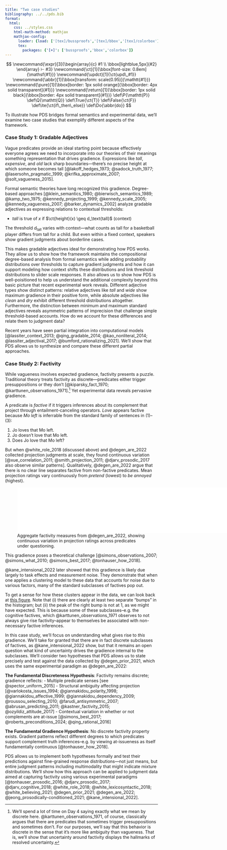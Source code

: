 ```yaml
---
title: "Two case studies"
bibliography: ../../pds.bib
format:
  html:
    css: ../styles.css
    html-math-method: mathjax
    mathjax-config:
      loader: {load: ['[tex]/bussproofs','[tex]/bbox','[tex]/colorbox']}
      tex:
        packages: {'[+]': ['bussproofs','bbox','colorbox']}
---
```


::: {.hidden}
$$
\newcommand{\expr}[3]{\begin{array}{c}
#1 \\
\bbox[lightblue,5px]{#2}
\end{array} ⊢ #3}
\newcommand{\ct}[1]{\bbox[font-size: 0.8em]{\mathsf{#1}}}
\newcommand{\updct}[1]{\ct{upd\_#1}}
\newcommand{\abbr}[1]{\bbox[transform: scale(0.95)]{\mathtt{#1}}}
\newcommand{\pure}[1]{\bbox[border: 1px solid orange]{\bbox[border: 4px solid transparent]{#1}}}
\newcommand{\return}[1]{\bbox[border: 1px solid black]{\bbox[border: 4px solid transparent]{#1}}}
\def\P{\mathtt{P}}
\def\Q{\mathtt{Q}}
\def\True{\ct{T}}
\def\False{\ct{F}}
\def\ite{\ct{if\_then\_else}}
\def\Do{\abbr{do}}
$$
:::

To illustrate how PDS bridges formal semantics and experimental data, we'll examine two case studies that exemplify different aspects of the framework.

### Case Study 1: Gradable Adjectives

Vague predicates provide an ideal starting point because effectively everyone agrees we need to incorporate into our theories of their meanings something representation that drives gradience. Expressions like *tall*, *expensive*, and *old* lack sharp boundaries—there's no precise height at which someone becomes tall [@lakoff_hedges_1973; @sadock_truth_1977; @lasersohn_pragmatic_1999; @krifka_approximate_2007; @solt_vagueness_2015].

Formal semantic theories have long recognized this gradience. Degree-based approaches [@klein_semantics_1980; @bierwisch_semantics_1989; @kamp_two_1975; @kennedy_projecting_1999; @kennedy_scale_2005; @kennedy_vagueness_2007; @barker_dynamics_2002] analyze gradable adjectives as expressing relations to contextual thresholds:

- *tall* is true of $x$ if $\ct{height}(x) \geq d_\text{tall}$ (context)

The threshold $d_\text{tall}$ varies with context—what counts as tall for a basketball player differs from tall for a child. But even within a fixed context, speakers show gradient judgments about borderline cases.

This makes gradable adjectives ideal for demonstrating how PDS works. They allow us to show how the framework maintains the compositional degree-based analysis from formal semantics while adding probability distributions over thresholds to capture gradient judgments and how it can support modeling how context shifts these distributions and link threshold distributions to slider scale responses.
It also allows us to show how PDS is well-poisitioned to help us understand the additional complexity beyond this basic picture that recent experimental work reveals. Different adjective types show distinct patterns: relative adjectives like *tall* and *wide* show maximum gradience in their positive form, while absolute adjectives like *clean* and *dry* exhibit different threshold distributions altogether. Furthermore, the distinction between minimum and maximum standard adjectives reveals asymmetric patterns of imprecision that challenge simple threshold-based accounts. How do we account for these differences and relate them to judgment data?

Recent years have seen partial integration into computational models [@lassiter_context_2013; @qing_gradable_2014; @kao_nonliteral_2014; @lassiter_adjectival_2017; @bumford_rationalizing_2021]. We'll show that PDS allows us to synthesize and compare these different partial approaches.

### Case Study 2: Factivity

While vagueness involves expected gradience, factivity presents a puzzle. Traditional theory treats factivity as discrete—predicates either trigger presuppositions or they don't [@kiparsky_fact_1970; @karttunen_observations_1971].^[We'll spend a lot of time on Day 4 saying exactly what we mean by discrete here. @karttunen_observations_1971, of course, classically argues that there are predicates that sometimes trigger presuppositions and sometimes don't. For our purposes, we'll say that this behavior is discrete in the sense that it's more like ambiguity than vagueness. That is, we'll show that uncertainty around factivity displays the hallmarks of resolved uncertainty.] Yet experimental data reveals pervasive gradience.

A predicate is *factive* if it triggers inferences about its complement that project through entailment-canceling operators. []{#exm-love-positive} []{#exm-love-negative} []{#exm-love-question} *Love* appears factive because *Mo left* is inferrable from the standard family of sentences in (@exm-love-positive)–(@exm-love-question):

(@exm-love-positive) Jo loves that Mo left.
(@exm-love-negative) Jo doesn't love that Mo left.  
(@exm-love-question) Does Jo love that Mo left?

But when @white_role_2018 (discussed above) and @degen_are_2022 collected projection judgments at scale, they found continuous variation [@xue_correlation_2011; @smith_projection_2011; @djarv_prosodic_2017 also observe similar patterns]. Qualitatively, @degen_are_2022 argue that there is no clear line separates factive from non-factive predicates. Mean projection ratings vary continuously from *pretend* (lowest) to *be annoyed* (highest).

![Aggregate factivity measures from @degen_are_2022, showing continuous variation in projection ratings across predicates under questioning.](plots/projection_no_fact_means.pdf){width=750}

This gradience poses a theoretical challenge [@simons_observations_2007; @simons_what_2010; @simons_best_2017; @tonhauser_how_2018]. 

@kane_intensional_2022 later showed that this gradience is likely due largely to task effects and measurement noise. They demonstrate that when one applies a clustering model to these data that accounts for noise due to various factors, many of the standard subclasses of factives pop out. 

To get a sense for how these clusters appear in the data, we can look back at [this figure](understanding-gradience#fig-derived-factivity). Note that (i) there are clearly at least two separate "bumps" in the histogram; but (ii) the peak of the right bump is not at 1, as we might have expected. This is because some of these subclasses–e.g. the cognitive factives, which @karttunen_observations_1971 observes to not always give rise factivity–appear to themselves be associated with non-necessary factive inferences. 

In this case study, we'll focus on understanding what gives rise to *this* gradience. We'll take for granted that there are in fact discrete subclasses of factives, as @kane_intensional_2022 show, but that it remains an open question what kind of uncertainty drives the gradience internal to the subclasses. We'll consider two hypotheses that PDS allows us to state precisely and test against the data collected by @degen_prior_2021, which uses the same experimental paradigm as @degen_are_2022:

**The Fundamental Discreteness Hypothesis**: Factivity remains discrete; gradience reflects:
- Multiple predicate senses [see @spector_uniform_2015]
- Structural ambiguity affecting projection [@varlokosta_issues_1994; @giannakidou_polarity_1998; @giannakidou_affective_1999; @giannakidou_dependency_2009; @roussou_selecting_2010; @farudi_antisymmetric_2007; @abrusan_predicting_2011; @kastner_factivity_2015; @ozyildiz_attitude_2017]
- Contextual variation in whether or not complements are at-issue [@simons_best_2017; @roberts_preconditions_2024; @qing_rational_2016]

**The Fundamental Gradience Hypothesis**: No discrete factivity property exists. Gradient patterns reflect different degrees to which predicates support complement truth inferences–e.g. by viewing at-issueness as itself fundamentally continuous [@tonhauser_how_2018].

PDS allows us to implement both hypotheses formally and test their predictions against fine-grained response distributions—not just means, but entire judgment patterns including multimodality that might indicate mixture distributions. We'll show how this approach can be applied to judgment data aimed at capturing factivity using various experimental paradigms [@tonhauser_prosodic_2016; @djarv_prosodic_2017; @djarv_cognitive_2018; @white_role_2018; @white_lexicosyntactic_2018; @white_believing_2021; @degen_prior_2021; @degen_are_2022; @jeong_prosodically-conditioned_2021; @kane_intensional_2022].
